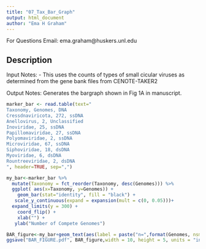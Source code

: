 ```yaml
---
title: "07_Tax_Bar_Graph"
output: html_document
author: "Ema H Graham"
---
```

For Questions Email: ema.graham@huskers.unl.edu

## Description

Input Notes: 
- This uses the counts of types of small cicular viruses as determined from the gene bank files from CENOTE-TAKER2

Output Notes: 
Generates the bargraph shown in Fig 1A in manuscript.  

```r
marker_bar <- read.table(text="
Taxonomy, Genomes, DNA
Cressdnaviricota, 272, ssDNA
Anellovirus, 2, Unclassified
Inoviridae, 25, ssDNA
Papillomaviridae, 27, ssDNA
Polyomaviridae, 2, ssDNA
Microviridae, 67, ssDNA
Siphoviridae, 18, dsDNA
Myoviridae, 6, dsDNA
Rountreeviridae, 2, dsDNA
", header=TRUE, sep=",")

my_bar<-marker_bar %>%
  mutate(Taxonomy = fct_reorder(Taxonomy, desc(Genomes))) %>%
  ggplot( aes(x=Taxonomy, y=Genomes)) +
    geom_bar(stat="identity", fill = "black") +
   scale_y_continuous(expand = expansion(mult = c(0, 0.05)))+
  expand_limits(y = 300) +
    coord_flip() +
    xlab("") +
   ylab("Number of Compete Genomes") 

BAR_figure<-my_bar+geom_text(aes(label = paste("n=",format(Genomes, nsmall = 1))), hjust=-0.5, colour = "black") + theme_minimal_vgrid()
ggsave("BAR_FIGURE.pdf", BAR_figure,width = 10, height = 5, units = "in",dpi = 600, pointsize=12)
```
